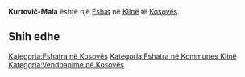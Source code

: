 {{Fshat në Kosovës
 | Emri                = Kurtović-Mala
| srp_N_name = Kurtović-Mala
| srp_N_FULL_NAME_RO = Kurtović-Mala
| srp_N_FULL_NAME_ND_RO = Kurtovic-Mala
| srp_N_SORT_NAME_RG = KURTOVICMALA
| srp_N_FULL_NAME_RG = Kurtović-Mala
| srp_N_FULL_NAME_ND_RG = Kurtovic-Mala

 | Emri (Rasa dhanore) = 
 | Figura              = 
 | Shteti              = Kosovo
 | Komuna              = Klinë
 | Kodi postar         = 
 | Sipërfaqja          = 

 | Popullsia           = 

 | Regj. i popullsisë  = 
 | Dend. e popullsisë  = 
 | Faqja zyrtare       = 
 <!--- Koordinatat ----> 
 | Gjerësia            = 42.233056
 | Gjatësia            = 21.356944
 | Lartësia            = 
}}
'''Kurtović-Mala''' është një [[Fshat]] në [[Klinë]] të [[Kosovës]].

<!-- == Gjeografia == -->
<!-- == Historia == -->
<!-- == Demografia == -->
== Shih edhe ==
{{Komuna Klinë}}
{{Kosovo-Administrata-Cung}}

[[Kategoria:Fshatra në Kosovës]]
[[Kategoria:Fshatra në Kommunes Klinë]]
[[Kategoria:Vendbanime në Kosovës]]